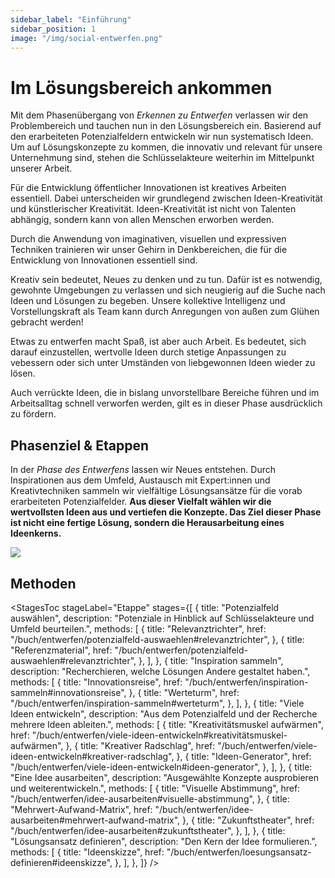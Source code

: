 ```yaml
---
sidebar_label: "Einführung"
sidebar_position: 1
image: "/img/social-entwerfen.png"
---
```



# Im Lösungsbereich ankommen

Mit dem Phasenübergang von _Erkennen zu Entwerfen_ verlassen wir den Problembereich und tauchen nun in den Lösungsbereich ein. Basierend auf den erarbeiteten Potenzialfeldern entwickeln wir nun systematisch Ideen. Um auf Lösungskonzepte zu kommen, die innovativ und relevant für unsere Unternehmung sind, stehen die Schlüsselakteure weiterhin im Mittelpunkt unserer Arbeit.

Für die Entwicklung öffentlicher Innovationen ist kreatives Arbeiten essentiell. Dabei unterscheiden wir grundlegend zwischen Ideen-Kreativität und künstlerischer Kreativität. Ideen-Kreativität ist nicht von Talenten abhängig, sondern kann von allen Menschen erworben werden.

Durch die Anwendung von imaginativen, visuellen und expressiven Techniken trainieren wir unser Gehirn in Denkbereichen, die für die Entwicklung von Innovationen essentiell sind.

Kreativ sein bedeutet, Neues zu denken und zu tun. Dafür ist es notwendig, gewohnte Umgebungen zu verlassen und sich neugierig auf die Suche nach Ideen und Lösungen zu begeben. Unsere kollektive Intelligenz und Vorstellungskraft als Team kann durch Anregungen von außen zum Glühen gebracht werden!

Etwas zu entwerfen macht Spaß, ist aber auch Arbeit. Es bedeutet, sich darauf einzustellen, wertvolle Ideen durch stetige Anpassungen zu vebessern oder sich unter Umständen von liebgewonnen Ideen wieder zu lösen.

Auch verrückte Ideen, die in bislang unvorstellbare Bereiche führen und im Arbeitsalltag schnell verworfen werden, gilt es in dieser Phase ausdrücklich zu fördern.

## Phasenziel & Etappen

In der _Phase des Entwerfens_ lassen wir Neues entstehen. Durch Inspirationen aus dem Umfeld, Austausch mit Expert:innen und Kreativtechniken sammeln wir vielfältige Lösungsansätze für die vorab erarbeiteten Potenzialfelder. **Aus dieser Vielfalt wählen wir die wertvollsten Ideen aus und vertiefen die Konzepte. Das Ziel dieser Phase ist nicht eine fertige Lösung, sondern die Herausarbeitung eines Ideenkerns.**

<img
  src="/img/04_illustration.svg"
  className="w-full mx-auto aspect-square"
  aria-hidden
/>

## Methoden

<StagesToc
	stageLabel="Etappe"
  stages={[
    {
      title: "Potenzialfeld auswählen",
      description:
        "Potenziale in Hinblick auf Schlüsselakteure und Umfeld beurteilen.",
      methods: [
        {
          title: "Relevanztrichter",
          href: "/buch/entwerfen/potenzialfeld-auswaehlen#relevanztrichter",
        },
				{
          title: "Referenzmaterial",
          href: "/buch/entwerfen/potenzialfeld-auswaehlen#relevanztrichter",
        },
      ],
    },
    {
      title: "Inspiration sammeln",
      description: "Recherchieren, welche Lösungen Andere gestaltet haben.",
      methods: [
        {
          title: "Innovationsreise",
          href: "/buch/entwerfen/inspiration-sammeln#innovationsreise",
        },
        {
          title: "Werteturm",
          href: "/buch/entwerfen/inspiration-sammeln#werteturm",
        },
      ],
    },
    {
      title: "Viele Ideen entwickeln",
      description:
        "Aus dem Potenzialfeld und der Recherche mehrere Ideen ableiten.",
      methods: [
        {
          title: "Kreativitätsmuskel aufwärmen",
          href: "/buch/entwerfen/viele-ideen-entwickeln#kreativitätsmuskel-aufwärmen",
        },
        {
          title: "Kreativer Radschlag",
          href: "/buch/entwerfen/viele-ideen-entwickeln#kreativer-radschlag",
        },
        {
          title: "Ideen-Generator",
          href: "/buch/entwerfen/viele-ideen-entwickeln#ideen-generator",
        },
      ],
    },
    {
      title: "Eine Idee ausarbeiten",
      description: "Ausgewählte Konzepte ausprobieren und weiterentwickeln.",
      methods: [
        {
          title: "Visuelle Abstimmung",
          href: "/buch/entwerfen/idee-ausarbeiten#visuelle-abstimmung",
        },
        {
          title: "Mehrwert-Aufwand-Matrix",
          href: "/buch/entwerfen/idee-ausarbeiten#mehrwert-aufwand-matrix",
        },
        {
          title: "Zukunftstheater",
          href: "/buch/entwerfen/idee-ausarbeiten#zukunftstheater",
        },
      ],
    },
    {
      title: "Lösungsansatz definieren",
      description: "Den Kern der Idee formulieren.",
      methods: [
        {
          title: "Ideenskizze",
          href: "/buch/entwerfen/loesungsansatz-definieren#ideenskizze",
        },
      ],
    },
  ]}
/>
